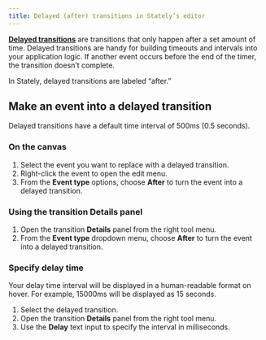 ```yaml
---
title: Delayed (after) transitions in Stately’s editor
---
```


[**Delayed transitions**](delayed-transitions.mdx) are transitions that only happen after a set amount of time. Delayed transitions are handy for building timeouts and intervals into your application logic. If another event occurs before the end of the timer, the transition doesn’t complete.

In Stately, delayed transitions are labeled “after.”

## Make an event into a delayed transition

Delayed transitions have a default time interval of 500ms (0.5 seconds).

### On the canvas

1. Select the event you want to replace with a delayed transition.
1. Right-click the event to open the edit menu.
1. From the **Event type** options, choose **After** to turn the event into a delayed transition.

### Using the transition Details panel

1. Open the transition <Info size={18} /> **Details** panel from the right tool menu.
2. From the **Event type** dropdown menu, choose **After** to turn the event into a delayed transition.

### Specify delay time

Your delay time interval will be displayed in a human-readable format on hover. For example, 15000ms will be displayed as 15 seconds.

1. Select the delayed transition.
2. Open the transition <Info size={18} /> **Details** panel from the right tool menu.
3. Use the **Delay** text input to specify the interval in milliseconds.

